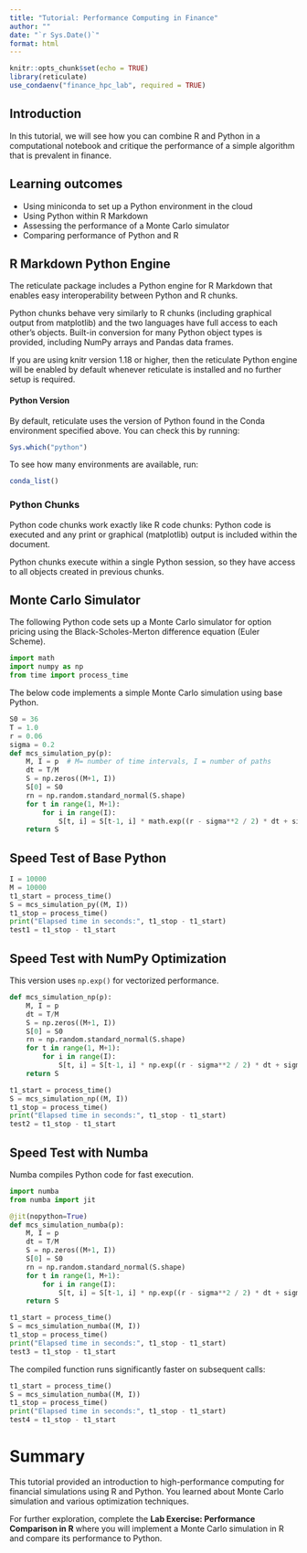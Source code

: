 ```yaml
---
title: "Tutorial: Performance Computing in Finance"
author: ""
date: "`r Sys.Date()`"
format: html
---
```


```r
knitr::opts_chunk$set(echo = TRUE)
library(reticulate)
use_condaenv("finance_hpc_lab", required = TRUE)
```

## Introduction

In this tutorial, we will see how you can combine R and Python in a computational notebook and critique the performance of a simple algorithm that is prevalent in finance.

## Learning outcomes

-   Using miniconda to set up a Python environment in the cloud
-   Using Python within R Markdown
-   Assessing the performance of a Monte Carlo simulator
-   Comparing performance of Python and R

## R Markdown Python Engine

The reticulate package includes a Python engine for R Markdown that enables easy interoperability between Python and R chunks.

Python chunks behave very similarly to R chunks (including graphical output from matplotlib) and the two languages have full access to each other's objects. Built-in conversion for many Python object types is provided, including NumPy arrays and Pandas data frames.

If you are using knitr version 1.18 or higher, then the reticulate Python engine will be enabled by default whenever reticulate is installed and no further setup is required.

#### Python Version

By default, reticulate uses the version of Python found in the Conda environment specified above. You can check this by running:

```r
Sys.which("python")
```

To see how many environments are available, run:

```r
conda_list()
```

### Python Chunks

Python code chunks work exactly like R code chunks: Python code is executed and any print or graphical (matplotlib) output is included within the document.

Python chunks execute within a single Python session, so they have access to all objects created in previous chunks.

## Monte Carlo Simulator

The following Python code sets up a Monte Carlo simulator for option pricing using the Black-Scholes-Merton difference equation (Euler Scheme).

```python
import math
import numpy as np
from time import process_time
```

The below code implements a simple Monte Carlo simulation using base Python.

```python
S0 = 36
T = 1.0
r = 0.06
sigma = 0.2
def mcs_simulation_py(p):
    M, I = p  # M= number of time intervals, I = number of paths
    dt = T/M
    S = np.zeros((M+1, I))
    S[0] = S0
    rn = np.random.standard_normal(S.shape)
    for t in range(1, M+1):
        for i in range(I):
            S[t, i] = S[t-1, i] * math.exp((r - sigma**2 / 2) * dt + sigma * math.sqrt(dt) * rn[t, i])
    return S
```

## Speed Test of Base Python

```python
I = 10000
M = 10000
t1_start = process_time()
S = mcs_simulation_py((M, I))
t1_stop = process_time()
print("Elapsed time in seconds:", t1_stop - t1_start)
test1 = t1_stop - t1_start
```

## Speed Test with NumPy Optimization

This version uses `np.exp()` for vectorized performance.

```python
def mcs_simulation_np(p):
    M, I = p
    dt = T/M
    S = np.zeros((M+1, I))
    S[0] = S0
    rn = np.random.standard_normal(S.shape)
    for t in range(1, M+1):
        for i in range(I):
            S[t, i] = S[t-1, i] * np.exp((r - sigma**2 / 2) * dt + sigma * math.sqrt(dt) * rn[t, i])
    return S
```

```python
t1_start = process_time()
S = mcs_simulation_np((M, I))
t1_stop = process_time()
print("Elapsed time in seconds:", t1_stop - t1_start)
test2 = t1_stop - t1_start
```

## Speed Test with Numba

Numba compiles Python code for fast execution.

```python
import numba
from numba import jit

@jit(nopython=True)
def mcs_simulation_numba(p):
    M, I = p
    dt = T/M
    S = np.zeros((M+1, I))
    S[0] = S0
    rn = np.random.standard_normal(S.shape)
    for t in range(1, M+1):
        for i in range(I):
            S[t, i] = S[t-1, i] * np.exp((r - sigma**2 / 2) * dt + sigma * math.sqrt(dt) * rn[t, i])
    return S
```

```python
t1_start = process_time()
S = mcs_simulation_numba((M, I))
t1_stop = process_time()
print("Elapsed time in seconds:", t1_stop - t1_start)
test3 = t1_stop - t1_start
```

The compiled function runs significantly faster on subsequent calls:

```python
t1_start = process_time()
S = mcs_simulation_numba((M, I))
t1_stop = process_time()
print("Elapsed time in seconds:", t1_stop - t1_start)
test4 = t1_stop - t1_start
```

# Summary

This tutorial provided an introduction to high-performance computing for financial simulations using R and Python. You learned about Monte Carlo simulation and various optimization techniques.

For further exploration, complete the **Lab Exercise: Performance Comparison in R** where you will implement a Monte Carlo simulation in R and compare its performance to Python.